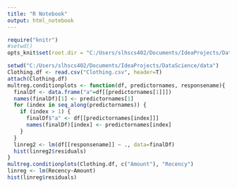 ```yaml
---
title: "R Notebook"
output: html_notebook
---
```


```r
require("knitr")
#setwd()
opts_knit$set(root.dir = "C:/Users/slhscs402/Documents/IdeaProjects/DataScience/data")
```

```r
setwd("C:/Users/slhscs402/Documents/IdeaProjects/DataScience/data")
Clothing.df <- read.csv("Clothing.csv", header=T)
attach(Clothing.df)
multreg.conditionplots <- function(df, predictornames, responsename){
  finalDf <- data.frame("a"=df[[predictornames[1]]])
  names(finalDf)[1] <- predictornames[1]
  for (index in seq_along(predictornames)) {
    if (index > 1) {
      finalDf$"a" <- df[[predictornames[index]]]
      names(finalDf)[index] <- predictornames[index]
    }
  }
  linreg2 <- lm(df[[responsename]] ~ ., data=finalDf)
  hist(linreg2$residuals)
}
multreg.conditionplots(Clothing.df, c("Amount"), "Recency")
linreg <- lm(Recency~Amount)
hist(linreg$residuals)
```
